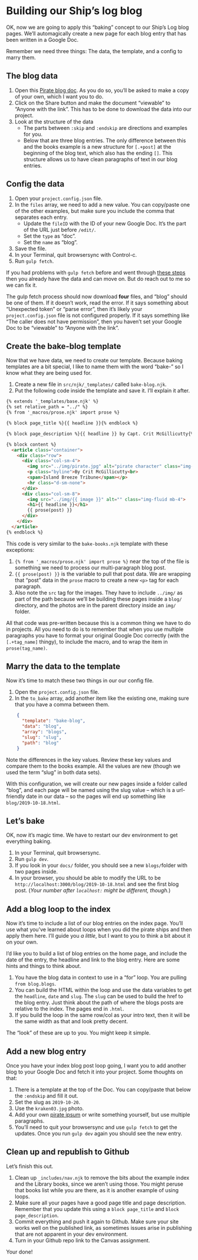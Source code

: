 # Building our Ship's log blog

OK, now we are going to apply this "baking" concept to our Ship's Log blog pages. We'll automagically create a new page for each blog entry that has been written in a Google Doc.

Remember we need three things: The data, the template, and a config to marry them.

## The blog data

1. Open this [Pirate blog doc](https://docs.google.com/document/d/18XALhwT3zGnY6XHy1z1Z_7zfakvRSp-wlnlrTgFO3QQ/copy#). As you do so, you'll be asked to make a copy of your own, which I want you to do.
2. Click on the Share button and make the document "viewable" to "Anyone with the link". This has to be done to download the data into our project.
3. Look at the structure of the data
    - The parts between `:skip` and `:endskip` are directions and examples for you.
    - Below that are three blog entries. The only difference between this and the books example is a new structure for `[.+post]` at the beginning of the blog text, which also has the ending `[]`. This structure allows us to have clean paragraphs of text in our blog entries.

## Config the data

1. Open your `project.config.json` file.
2. In the `files` array, we need to add a new value. You can copy/paste one of the other examples, but make sure you include the comma that separates each entry.
    - Update the `fileID` with the ID of your new Google Doc. It's the part of the URL just before `/edit/`.
    - Set the `type` as "doc".
    - Set the `name` as "blog".
3. Save the file.
4. In your Terminal, quit browsersync with Control-c.
5. Run `gulp fetch`.

::: callout-warning
If you had problems with `gulp fetch` before and went through [these steps](../appendices/a-fetch-problems.qmd) then you already have the data and can move on. But do reach out to me so we can fix it.
:::

The gulp fetch process should now download **four** files, and "blog" should be one of them. If it doesn't work, read the error. If it says something about "Unexpected token" or "parse error", then it's likely your `project.config.json` file is not configured properly. If it says something like "The caller does not have permission", then you haven't set your Google Doc to be "viewable" to "Anyone with the link".

## Create the bake-blog template

Now that we have data, we need to create our template. Because baking templates are a bit special, I like to name them with the word "bake-" so I know what they are being used for.

1. Create a new file in `src/njk/_templates/` called `bake-blog.njk`.
2. Put the following code inside the template and save it. I'll explain it after.

```html
{% extends '_templates/base.njk' %}
{% set relative_path = "../" %}
{% from '_macros/prose.njk' import prose %}

{% block page_title %}{{ headline }}{% endblock %}

{% block page_description %}{{ headline }} by Capt. Crit McGillicutty{% endblock %}

{% block content %}
  <article class="container">
    <div class="row">
      <div class="col-sm-4">
        <img src="../img/pirate.jpg" alt="pirate character" class="img-fluid">
        <p class="byline">By Crit McGillicutty<br>
        <span>Island Breeze Tribune</span></p>
        <hr class="d-sm-none">
      </div>
      <div class="col-sm-8">
        <img src="../img/{{ image }}" alt="" class="img-fluid mb-4">
        <h1>{{ headline }}</h1>
        {{ prose(post) }}
      </div>
    </div>
  </article>
{% endblock %}
```

This code is very similar to the `bake-books.njk` template with these exceptions:

1. `{% from '_macros/prose.njk' import prose %}` near the top of the file is something we need to process our multi-paragraph blog post.
2. `{{ prose(post) }}` is the variable to pull that post data. We are wrapping that "post" data in the `prose` macro to create a new `<p>` tag for each paragraph.
3. Also note the `src` tag for the images. They have to include `../img/` as part of the path because we'll be building these pages inside a `blog/` directory, and the photos are in the parent directory inside an `img/` folder.

All that code was pre-written because this is a common thing we have to do in projects. All you need to do is to remember that when you use multiple paragraphs you have to format your original Google Doc correctly (with the `[.+tag_name]` thingy), to include the macro, and to wrap the item in `prose(tag_name)`.

## Marry the data to the template

Now it's time to match these two things in our our config file.

1. Open the `project.config.json` file.
2. In the `to_bake` array, add another item like the existing one, making sure that you have a comma between them.

```json
    {
      "template": "bake-blog",
      "data": "blog",
      "array": "blogs",
      "slug": "slug",
      "path": "blog"
    }
```

Note the differences in the key values. Review these key values and compare them to the books example. All the values are new (though we used the term "slug" in both data sets).

With this configuration, we will create our new pages inside a folder called "blog", and each page will be named using the slug value -- which is a url-friendly date in our data -- so the pages will end up something like `blog/2019-10-18.html`.

## Let's bake

OK, now it's magic time. We have to restart our dev environment to get everything baking.

1. In your Terminal, quit browsersync.
2. Run `gulp dev`.
3. If you look in your `docs/` folder, you should see a new `blogs/`folder with two pages inside.
4. In your browser, you should be able to modify the URL to be `http://localhost:3000/blog/2019-10-18.html` and see the first blog post. (*Your number after `localhost:` might be different, though.*)

## Add a blog loop to the index

Now it's time to include a list of our blog entries on the index page. You'll use what you've learned about loops when you did the pirate ships and then apply them here. I'll guide you _a little_, but I want to you to think a bit about it on your own.

I'd like you to build a list of blog entries on the home page, and include the date of the entry, the headline and link to the blog entry. Here are some hints and things to think about.

1. You have the blog data in context to use in a "for" loop. You are pulling `from blog.blogs`.
2. You can build the HTML within the loop and use the data variables to get the `headline`, `date` and `slug`. The `slug` can be used to build the href to the blog entry. Just think about the path of where the blogs posts are relative to the index. The pages end in `.html`.
3. If you build the loop in the same row/col as your intro text, then it will be the same width as that and look pretty decent.

The "look" of these are up to you. You might keep it simple.

## Add a new blog entry

Once you have your index blog post loop going, I want you to add another blog to your Google Doc and fetch it into your project. Some thoughts on that:

1. There is a template at the top of the Doc. You can copy/paste that below the `:endskip` and fill it out.
2. Set the slug as `2019-10-20`.
3. Use the `kraken03.jpg` photo.
4. Add your own [pirate ipsum](https://pirateipsum.me/) or write something yourself, but use multiple paragraphs.
5. You'll need to quit your browsersync and use `gulp fetch` to get the updates. Once you run `gulp dev` again you should see the new entry.

## Clean up and republish to Github

Let's finish this out.

1. Clean up `_includes/nav.njk` to remove the bits about the example index and the Library books, since we aren't using those. You might peruse that books list while you are there, as it is another example of using loops.
2. Make sure all your pages have a good page title and page description. Remember that you update this using a `block page_title` and `block page_description`.
3. Commit everything and push it again to Github. Make sure your site works well on the published link, as sometimes issues arise in publishing that are not apparent in your dev environment.
4. Turn in your Github repo link to the Canvas assignment.

Your done!
